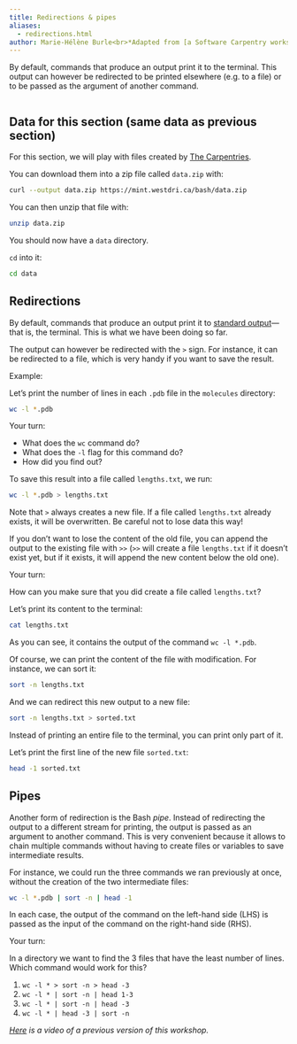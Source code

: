 ```yaml
---
title: Redirections & pipes
aliases:
  - redirections.html
author: Marie-Hélène Burle<br>*Adapted from [a Software Carpentry workshop](https://swcarpentry.github.io/shell-novice/index.html)*
---
```


:::{.def}

By default, commands that produce an output print it to the terminal. This output can however be redirected to be printed elsewhere (e.g. to a file) or to be passed as the argument of another command.

:::

```r

```

:::{.callout-note collapse="true"}

## Data for this section (same data as previous section)

For this section, we will play with files created by [The Carpentries](https://carpentries.org/).

You can download them into a zip file called `data.zip` with:

```.bash
curl --output data.zip https://mint.westdri.ca/bash/data.zip
```

You can then unzip that file with:

```.bash
unzip data.zip
```

You should now have a `data` directory.

`cd` into it:

```.bash
cd data
```

:::

## Redirections

By default, commands that produce an output print it to [standard output](https://en.wikipedia.org/wiki/Standard_streams#Standard_output_(stdout))—that is, the terminal. This is what we have been doing so far.

The output can however be redirected with the `>` sign. For instance, it can be redirected to a file, which is very handy if you want to save the result.

:::{.example}

Example:

:::

Let's print the number of lines in each `.pdb` file in the `molecules` directory:

```bash
wc -l *.pdb
```

:::{.exo}

:::{.yourturn}

Your turn:

:::

- What does the `wc` command do?
- What does the `-l` flag for this command do?
- How did you find out?

:::

To save this result into a file called `lengths.txt`, we run:

```bash
wc -l *.pdb > lengths.txt
```

:::{.info}

Note that `>` always creates a new file. If a file called `lengths.txt` already exists, it will be overwritten. Be careful not to lose data this way!

If you don't want to lose the content of the old file, you can append the output to the existing file with `>>` (`>>` will create a file `lengths.txt` if it doesn't exist yet, but if it exists, it will append the new content below the old one).

:::

:::{.exo}

:::{.yourturn}

Your turn:

:::

How can you make sure that you did create a file called `lengths.txt`?

:::

Let's print its content to the terminal:

```bash
cat lengths.txt
```

As you can see, it contains the output of the command `wc -l *.pdb`.

Of course, we can print the content of the file with modification. For instance, we can sort it:

```bash
sort -n lengths.txt
```

And we can redirect this new output to a new file:

```bash
sort -n lengths.txt > sorted.txt
```

Instead of printing an entire file to the terminal, you can print only part of it.

Let's print the first line of the new file `sorted.txt`:

```bash
head -1 sorted.txt
```

## Pipes

Another form of redirection is the Bash *pipe*. Instead of redirecting the output to a different stream for printing, the output is passed as an argument to another command. This is very convenient because it allows to chain multiple commands without having to create files or variables to save intermediate results.

For instance, we could run the three commands we ran previously at once, without the creation of the two intermediate files:

```bash
wc -l *.pdb | sort -n | head -1
```

In each case, the output of the command on the left-hand side (LHS) is passed as the input of the command on the right-hand side (RHS).

:::{.exo}

:::{.yourturn}

Your turn:

:::

In a directory we want to find the 3 files that have the least number of lines. Which command would work for this?

1. `wc -l * > sort -n > head -3`
2. `wc -l * | sort -n | head 1-3`
3. `wc -l * | sort -n | head -3`
4. `wc -l * | head -3 | sort -n`

:::

*[Here](https://youtu.be/lueQ-KxLFYI) is a video of a previous version of this workshop.*

